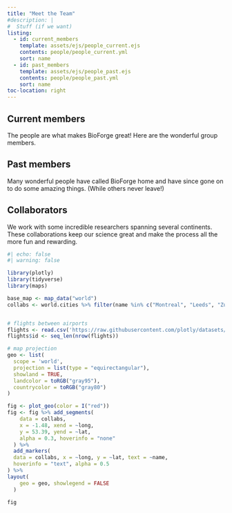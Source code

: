 ```yaml
---
title: "Meet the Team"
#description: |
#  Stuff (if we want)
listing:
  - id: current_members
    template: assets/ejs/people_current.ejs
    contents: people/people_current.yml
    sort: name
  - id: past_members
    template: assets/ejs/people_past.ejs
    contents: people/people_past.yml
    sort: name
toc-location: right
---
```


## <i class="fa-regular fa-id-card"></i> Current members

The people are what makes BioForge great! Here are the wonderful group members.

::: {#current_members}
:::

## <i class="fa-solid fa-clock-rotate-left"></i> Past members

Many wonderful people have called BioForge home and have since gone on to do some amazing things. (While others never leave!)

::: {#past_members}
:::

## <i class="fa-solid fa-user-plus"></i> Collaborators

We work with some incredible researchers spanning several continents. These collaborations keep our science great and make the process all the more fun and rewarding.

```r
#| echo: false
#| warning: false

library(plotly)
library(tidyverse)
library(maps)

base_map <- map_data("world")
collabs <- world.cities %>% filter(name %in% c("Montreal", "Leeds", "Zurich", "Montpellier"))


# flights between airports
flights <- read.csv('https://raw.githubusercontent.com/plotly/datasets/master/2011_february_aa_flight_paths.csv')
flights$id <- seq_len(nrow(flights))

# map projection
geo <- list(
  scope = 'world',
  projection = list(type = "equirectangular"),
  showland = TRUE,
  landcolor = toRGB("gray95"),
  countrycolor = toRGB("gray80")
)

fig <- plot_geo(color = I("red"))
fig <- fig %>% add_segments(
    data = collabs,
    x = -1.48, xend = ~long,
    y = 53.39, yend = ~lat,
    alpha = 0.3, hoverinfo = "none"
  ) %>% 
  add_markers(
  data = collabs, x = ~long, y = ~lat, text = ~name,
  hoverinfo = "text", alpha = 0.5
) %>% 
layout(
    geo = geo, showlegend = FALSE
  )

fig


```